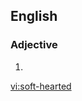 ==English==

===Adjective===
{{en-adj}}

# {{alternative spelling of|softhearted}}

[[vi:soft-hearted]]